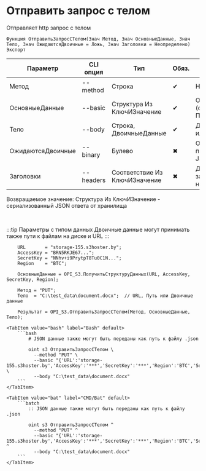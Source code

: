 ﻿---
sidebar_position: 3
description:  Отправляет http запрос с теломСтраницы
keywords: [1C, 1С, 1С:Предприятие, 1С:Предприятие 8.3, API, Интеграция, Сервисы, Обмен, OneScript, CLI, S3]
---


# Отправить запрос с телом
 Отправляет http запрос с телом



`Функция ОтправитьЗапросСТелом(Знач Метод, Знач ОсновныеДанные, Знач Тело, Знач ОжидаютсяДвоичные = Ложь, Знач Заголовки = Неопределено) Экспорт`

  | Параметр | CLI опция | Тип | Обяз. | Назначение |
  |-|-|-|-|-|
  | Метод | --method | Строка | &#x2714; | HTTP метод |
  | ОсновныеДанные | --basic | Структура Из КлючИЗначение | &#x2714; | Основные данные запроса (c полным URL). См. ПолучитьСтруктуруДанных |
  | Тело | --body | Строка, ДвоичныеДанные | &#x2714; | Двоичное тело запроса или путь к файлу |
  | ОжидаютсяДвоичные | --binary | Булево | &#x2716; | Отключает попытку преобразования ответа в JSON |
  | Заголовки | --headers | Соответствие Из КлючИЗначение | &#x2716; | Дополнительные заголовки запроса, если необходимо |

  
  Возвращаемое значение:   Структура Из КлючИЗначение - сериализованный JSON ответа от хранилища

<br/>

:::tip
Параметры с типом данных Двоичные данные могут принимать также пути к файлам на диске и URL
:::
<br/>



```bsl title="Пример использования для 1С:Предприятие/OneScript"
    URL       = "storage-155.s3hoster.by";
    AccessKey = "BRN5RKJE67...";
    SecretKey = "NNhv+i9PrytpT8Tu0C1N...";
    Region    = "BTC";

    ОсновныеДанные = OPI_S3.ПолучитьСтруктуруДанных(URL, AccessKey, SecretKey, Region);

    Метод = "PUT";
    Тело  = "C:\test_data\document.docx";  // URL, Путь или Двоичные данные

    Результат = OPI_S3.ОтправитьЗапросСТелом(Метод, ОсновныеДанные, Тело);
```
    

 <Tabs>
  
    <TabItem value="bash" label="Bash" default>
        ```bash
            # JSON данные также могут быть переданы как путь к файлу .json
            
            oint s3 ОтправитьЗапросСТелом \
              --method "PUT" \
              --basic "{'URL':'storage-155.s3hoster.by','AccessKey':'***','SecretKey':'***','Region':'BTC','Service':'s3'}" \
              --body "C:\test_data\document.docx"
        ```
    </TabItem>
  
    <TabItem value="bat" label="CMD/Bat" default>
        ```batch
            :: JSON данные также могут быть переданы как путь к файлу .json
            
            oint s3 ОтправитьЗапросСТелом ^
              --method "PUT" ^
              --basic "{'URL':'storage-155.s3hoster.by','AccessKey':'***','SecretKey':'***','Region':'BTC','Service':'s3'}" ^
              --body "C:\test_data\document.docx"
        ```
    </TabItem>
</Tabs>



